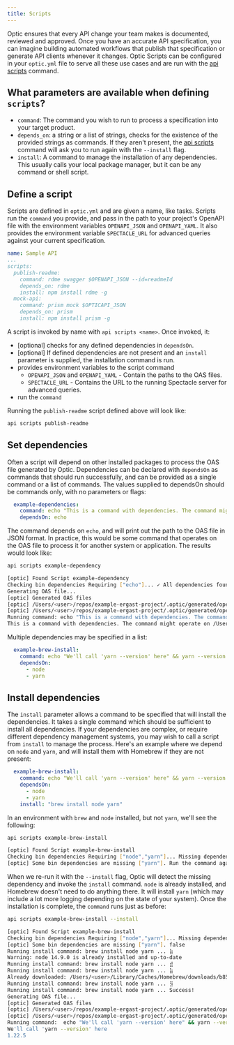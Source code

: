 ```yaml
---
title: Scripts
---
```


Optic ensures that every API change your team makes is documented, reviewed and approved. Once you have an accurate API specification, you can imagine building automated workflows that publish that specification or generate API clients whenever it changes. Optic Scripts can be configured in your `optic.yml` file to serve all these use cases and are run with the [api scripts](/reference/optic-cli/commands/scripts) command.

## What parameters are available when defining `scripts`?

- `command`: The command you wish to run to process a specification into your target product.
- `depends_on`: a string or a list of strings, checks for the existence of the provided strings as commands. If they aren't present, the [api scripts](/reference/optic-cli/commands/scripts) command will ask you to run again with the `--install` flag.
- `install`: A command to manage the installation of any dependencies. This usually calls your local package manager, but it can be any command or shell script.

## Define a script

Scripts are defined in `optic.yml` and are given a name, like tasks. Scripts run the `command` you provide, and pass in the path to your project's OpenAPI file with the environment variables `OPENAPI_JSON` and `OPENAPI_YAML`. It also provides the environment variable `SPECTACLE_URL` for advanced queries against your current specification.

```yml
name: Sample API
...
scripts:
  publish-readme:
    command: rdme swagger $OPENAPI_JSON --id=readmeId
    depends_on: rdme
    install: npm install rdme -g
  mock-api:
    command: prism mock $OPTICAPI_JSON
    depends_on: prism
    install: npm install prism -g
```

A script is invoked by name with `api scripts <name>`. Once invoked, it:

- [optional] checks for any defined dependencies in `dependsOn`.
- [optional] If defined dependencies are not present and an `install` parameter is supplied, the installation command is run.
- provides environment variables to the script command
    - `OPENAPI_JSON` and `OPENAPI_YAML` - Contain the paths to the OAS files.
    - `SPECTACLE_URL` - Contains the URL to the running Spectacle server for advanced queries.
- run the `command`

Running the `publish-readme` script defined above will look like:

```sh
api scripts publish-readme
```

## Set dependencies

Often a script will depend on other installed packages to process the OAS file generated by Optic. Dependencies can be declared with `dependsOn` as commands that should run successfully, and can be provided as a single command or a list of commands. The values supplied to dependsOn should be commands only, with no parameters or flags:

```yml
  example-dependencies:
    command: echo "This is a command with dependencies. The command might operate on $OPENAPI_JSON"
    dependsOn: echo
```
The command depends on `echo`, and will print out the path to the OAS file in JSON format. In practice, this would be some command that operates on the OAS file to process it for another system or application. The results would look like:

```sh title='Start a script with a dependency'
api scripts example-dependency
```

```sh title='Output'
[optic] Found Script example-dependency
Checking bin dependencies Requiring ["echo"]... ✓ All dependencies found
Generating OAS file...
[optic] Generated OAS files
[optic] /Users/<user>/repos/example-ergast-project/.optic/generated/openapi.json
[optic] /Users/<user>/repos/example-ergast-project/.optic/generated/openapi.yaml
Running command: echo "This is a command with dependencies. The command might operate on $OPENAPI_JSON"
This is a command with dependencies. The command might operate on /Users/<user>/repos/example-ergast-project/.optic/generated/openapi.json
```

Multiple dependencies may be specified in a list:

```yml
  example-brew-install:
    command: echo "We'll call 'yarn --version' here" && yarn --version
    dependsOn:
      - node
      - yarn
```

## Install dependencies

The `install` parameter allows a command to be specified that will install the dependencies. It takes a single command which should be sufficient to install all dependencies. If your dependencies are complex, or require different dependency management systems, you may wish to call a script from `install` to manage the process. Here's an example where we depend on `node` and `yarn`, and will install them with Homebrew if they are not present:

```yml
  example-brew-install:
    command: echo "We'll call 'yarn --version' here" && yarn --version
    dependsOn:
      - node
      - yarn
    install: "brew install node yarn"
```

In an environment with `brew` and `node` installed, but not `yarn`, we'll see the following:

```sh title='Start a script without dependencies installed'
api scripts example-brew-install
```

```sh title='Output'
[optic] Found Script example-brew-install
Checking bin dependencies Requiring ["node","yarn"]... Missing dependencies
[optic] Some bin dependencies are missing ["yarn"]. Run the command again with the flag '--install' to install them
```

When we re-run it with the `--install` flag, Optic will detect the missing dependency and invoke the `install` command. `node` is already installed, and Homebrew doesn't need to do anything there.  It will install `yarn` (which may include a lot more logging depending on the state of your system). Once the installation is complete, the `command` runs just as before:

```sh title='Start a script and install dependencies as necessary'
api scripts example-brew-install --install
```

```sh title='Output'
[optic] Found Script example-brew-install
Checking bin dependencies Requiring ["node","yarn"]... Missing dependencies
[optic] Some bin dependencies are missing ["yarn"]. false
Running install command: brew install node yarn ... ⣷
Warning: node 14.9.0 is already installed and up-to-date
Running install command: brew install node yarn ... ⣾
Running install command: brew install node yarn ... ⣷
Already downloaded: /Users/<user>/Library/Caches/Homebrew/downloads/b858a5ca4ade7c6
Running install command: brew install node yarn ... ⣻
Running install command: brew install node yarn ... Success!
Generating OAS file...
[optic] Generated OAS files
[optic] /Users/<user>/repos/example-ergast-project/.optic/generated/openapi.json
[optic] /Users/<user>/repos/example-ergast-project/.optic/generated/openapi.yaml
Running command:  echo "We'll call 'yarn --version' here" && yarn --version
We'll call 'yarn --version' here
1.22.5
```